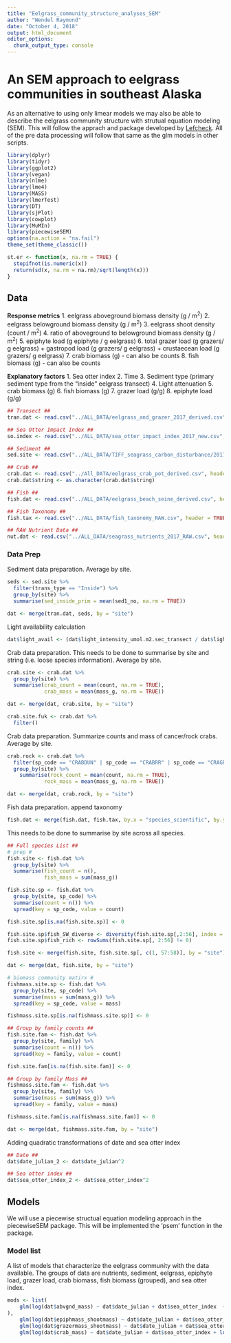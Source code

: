 ```yaml
---
title: "Eelgrass_community_structure_analyses_SEM"
author: "Wendel Raymond"
date: "October 4, 2018"
output: html_document
editor_options: 
  chunk_output_type: console
---
```


# An SEM approach to eelgrass communities in southeast Alaska
As an alternative to using only limear models we may also be able to describe the eelgrass community structure with strutual equation modeling (SEM). This will follow the apprach and package developed by [Lefcheck](https://jonlefcheck.net/2014/07/06/piecewise-structural-equation-modeling-in-ecological-research/). All of the pre data processing will follow that same as the glm models in other scripts.

```r
library(dplyr)
library(tidyr)
library(ggplot2)
library(vegan)
library(nlme)
library(lme4)
library(MASS)
library(lmerTest)
library(DT)
library(sjPlot)
library(cowplot)
library(MuMIn)
library(piecewiseSEM)
options(na.action = "na.fail")
theme_set(theme_classic())

st.er <- function(x, na.rm = TRUE) {
  stopifnot(is.numeric(x))
  return(sd(x, na.rm = na.rm)/sqrt(length(x)))
}
```

## Data
**Response metrics**
1. eelgrass aboveground biomass density (g / m^2^)
2. eelgrass belowground biomass density (g / m^2^)
3. eelgrass shoot density (count / m^2^)
4. ratio of aboveground to belowground biomass density (g / m^2^)
5. epiphyte load (g epiphyte / g eelgrass)
6. total grazer load (g grazers/ g eelgrass)
    + gastropod load (g grazers/ g eelgrass)
    + crustaecean load (g grazers/ g eelgrass)
7. crab biomass (g) - can also be counts
8. fish biomass (g) - can also be counts

**Explanatory factors**
1. Sea otter index
2. Time
3. Sediment type (primary sediment type from the "inside" eelgrass transect)
4. Light attenuation
5. crab biomass (g)
6. fish biomass (g)
7. grazer load (g/g)
8. epiphyte load (g/g)

```r
## Transect ##
tran.dat <- read.csv("../ALL_DATA/eelgrass_and_grazer_2017_derived.csv", header = TRUE, stringsAsFactors = FALSE)

## Sea Otter Impact Index ##
so.index <- read.csv("../ALL_DATA/sea_otter_impact_index_2017_new.csv", stringsAsFactors = FALSE, header = TRUE)

## Sediment ##
sed.site <- read.csv("../ALL_DATA/TIFF_seagrass_carbon_disturbance/2017_data_efforts/seagrass_seaotter_pit_sediment_2017_RAW.csv", stringsAsFactors = FALSE, header = TRUE)

## Crab ##
crab.dat <- read.csv("../All_DATA/eelgrass_crab_pot_derived.csv", header = TRUE, stringsAsFactors = FALSE)
crab.dat$string <- as.character(crab.dat$string)

## Fish ##
fish.dat <- read.csv("../ALL_DATA/eelgrass_beach_seine_derived.csv", header = TRUE, stringsAsFactors = FALSE)

## Fish Taxonomy ##
fish.tax <- read.csv("../ALL_DATA/fish_taxonomy_RAW.csv", header = TRUE, stringsAsFactors = FALSE)

## RAW Nutrient Data ##
nut.dat <- read.csv("../ALL_DATA/seagrass_nutrients_2017_RAW.csv", header = TRUE, stringsAsFactors = FALSE)
```

### Data Prep

Sediment data preparation. Average by site.
```r
seds <- sed.site %>% 
  filter(trans_type == "Inside") %>% 
  group_by(site) %>% 
  summarise(sed_inside_prim = mean(sed1_no, na.rm = TRUE))

dat <- merge(tran.dat, seds, by = "site")
```

Light availability calculation
```r
dat$light_avail <- (dat$light_intensity_umol.m2.sec_transect / dat$light_intensity_umol.m2.sec_surface)
```

Crab data preparation. This needs to be done to summarise by site and string (i.e. loose species information). Average by site.
```r
crab.site <- crab.dat %>% 
  group_by(site) %>% 
  summarise(crab_count = mean(count, na.rm = TRUE),
            crab_mass = mean(mass_g, na.rm = TRUE))

dat <- merge(dat, crab.site, by = "site")

crab.site.fuk <- crab.dat %>% 
  filter()
```

Crab data preparation. Summarize counts and mass of cancer/rock crabs. Average by site.
```r
crab.rock <- crab.dat %>% 
  filter(sp_code == "CRABDUN" | sp_code == "CRABRR" | sp_code == "CRAGRA"| sp_code == "UNRKCB") %>% 
  group_by(site) %>% 
    summarise(rock_count = mean(count, na.rm = TRUE),
            rock_mass = mean(mass_g, na.rm = TRUE))

dat <- merge(dat, crab.rock, by = "site")
```

Fish data preparation. 
append taxonomy
```r
fish.dat <- merge(fish.dat, fish.tax, by.x = "species_scientific", by.y = "scientific_name", all = TRUE)
```

This needs to be done to summarise by site across all species.
```r
## Full species List ##
# prep #
fish.site <- fish.dat %>% 
  group_by(site) %>% 
  summarise(fish_count = n(),
            fish_mass = sum(mass_g))

fish.site.sp <- fish.dat %>% 
  group_by(site, sp_code) %>% 
  summarise(count = n()) %>% 
  spread(key = sp_code, value = count)

fish.site.sp[is.na(fish.site.sp)] <- 0

fish.site.sp$fish_SW_diverse <- diversity(fish.site.sp[,2:56], index = "shannon")
fish.site.sp$fish_rich <- rowSums(fish.site.sp[, 2:56] != 0)

fish.site <- merge(fish.site, fish.site.sp[, c(1, 57:58)], by = "site")

dat <- merge(dat, fish.site, by = "site")

# biomass community matirx #
fishmass.site.sp <- fish.dat %>% 
  group_by(site, sp_code) %>% 
  summarise(mass = sum(mass_g)) %>% 
  spread(key = sp_code, value = mass)

fishmass.site.sp[is.na(fishmass.site.sp)] <- 0

## Group by family counts ##
fish.site.fam <- fish.dat %>% 
  group_by(site, family) %>% 
  summarise(count = n()) %>% 
  spread(key = family, value = count)

fish.site.fam[is.na(fish.site.fam)] <- 0

## Group by family Mass ##
fishmass.site.fam <- fish.dat %>% 
  group_by(site, family) %>% 
  summarise(mass = sum(mass_g)) %>% 
  spread(key = family, value = mass)

fishmass.site.fam[is.na(fishmass.site.fam)] <- 0

dat <- merge(dat, fishmass.site.fam, by = "site")
```

Adding quadratic transformations of date and sea otter index
```r
## Date ##
dat$date_julian_2 <- dat$date_julian^2

## Sea otter index ##
dat$sea_otter_index_2 <- dat$sea_otter_index^2
```

## Models
We will use a piecewise structual equation modeling approach in the piecewiseSEM package. This will be implemented the 'psem' function in the package.

### Model list
A list of models that characterize the eelgrass community with the data available. The groups of data are nutrients, sediment, eelgrass, epiphyte load, grazer load, crab biomass, fish biomass (grouped), and sea otter index.

```r
mods <- list(
    glm(log(dat$abvgnd_mass) ~ dat$date_julian + dat$sea_otter_index  + log(dat$epiphmass_shootmass) + log(dat$grazermass_shootmass) + dat$sed_inside_prim + dat$light_avail + dat$Ntotal_site + log(dat$crab_mass)
),
    glm(log(dat$epiphmass_shootmass) ~ dat$date_julian + dat$sea_otter_index + log(dat$grazermass_shootmass) + dat$sed_inside_prim + dat$light_avail + dat$Ntotal_site + log(dat$crab_mass),
    glm(log(dat$grazermass_shootmass) ~ dat$date_julian + dat$sea_otter_index + log(dat$epiphmass_shootmass) + dat$sed_inside_prim + dat$light_avail + dat$Ntotal_site + log(dat$crab_mass) + log(dat$fish_mass),
    glm(log(dat$crab_mass) ~ dat$date_julian + dat$sea_otter_index + log(dat$grazermass_shootmass) + log(dat$fish_mass) + log(dat$abvgnd_mass) + log(dat$epiphmass_shootmass),
    
```


